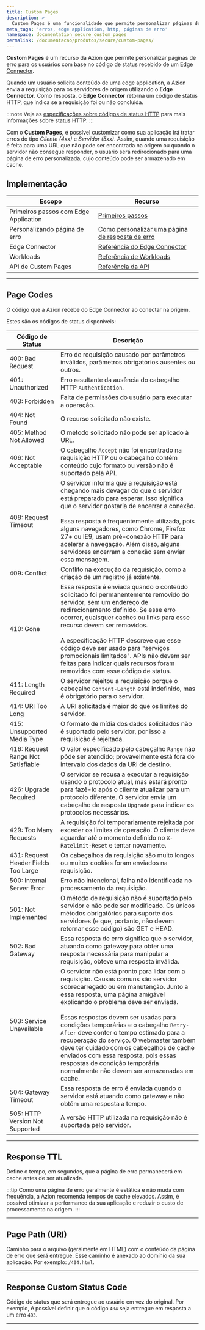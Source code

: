 ```yaml
---
title: Custom Pages
description: >-
  Custom Pages é uma funcionalidade que permite personalizar páginas de erro para os usuários com base no código de status recebido dos edge connectors.
meta_tags: 'erros, edge application, http, páginas de erro'
namespace: documentation_secure_custom_pages
permalink: /documentacao/produtos/secure/custom-pages/
---
```



**Custom Pages** é um recurso da Azion que permite personalizar páginas de erro para os usuários com base no código de status recebido de um [Edge Connector](/pt-br/documentacao/produtos/secure/edge-connector/).

Quando um usuário solicita conteúdo de uma edge application, a Azion envia a requisição para os servidores de origem utilizando o **Edge Connector**. Como resposta, o **Edge Connector** retorna um código de status HTTP, que indica se a requisição foi ou não concluída.

:::note
Veja as [especificações sobre códigos de status HTTP](https://httpwg.org/specs/rfc9110.html#overview.of.status.codes) para mais informações sobre status HTTP.
:::

Com o **Custom Pages**, é possível customizar como sua aplicação irá tratar erros do tipo *Cliente (4xx)* e *Servidor (5xx)*. Assim, quando uma requisição é feita para uma URL que não pode ser encontrada na origem ou quando o servidor não consegue responder, o usuário será redirecionado para uma página de erro personalizada, cujo conteúdo pode ser armazenado em cache.

## Implementação

| Escopo | Recurso |
| --- | --- |
| Primeiros passos com Edge Application | [Primeiros passos](/pt-br/documentacao/produtos/build/edge-application/primeiros-passos/) |
| Personalizando página de erro | [Como personalizar uma página de resposta de erro](/pt-br/documentacao/produtos/guias/personalizar-pagina-resposta-erro/) |
| Edge Connector | [Referência do Edge Connector](/pt-br/documentacao/produtos/secure/edge-connector/) |
| Workloads | [Referência de Workloads](/pt-br/documentacao/produtos/secure/workloads/) |
| API de Custom Pages | [Referência da API](https://api.azion.com/v4#/operations/GetWorkspaceCustomPages) |

---

## Page Codes

O código que a Azion recebe do Edge Connector ao conectar na origem.

Estes são os códigos de status disponíveis:

| Código de Status | Descrição |
| --- | --- |
| 400: Bad Request | Erro de requisição causado por parâmetros inválidos, parâmetros obrigatórios ausentes ou outros. |
| 401: Unauthorized | Erro resultante da ausência do cabeçalho HTTP `Authentication`. |
| 403: Forbidden | Falta de permissões do usuário para executar a operação. |
| 404: Not Found | O recurso solicitado não existe. |
| 405: Method Not Allowed | O método solicitado não pode ser aplicado à URL. |
| 406: Not Acceptable | O cabeçalho `Accept` não foi encontrado na requisição HTTP ou o cabeçalho contém conteúdo cujo formato ou versão não é suportado pela API. |
| 408: Request Timeout | O servidor informa que a requisição está chegando mais devagar do que o servidor está preparado para esperar. Isso significa que o servidor gostaria de encerrar a conexão.<br /><br />Essa resposta é frequentemente utilizada, pois alguns navegadores, como Chrome, Firefox 27+ ou IE9, usam pré-conexão HTTP para acelerar a navegação. Além disso, alguns servidores encerram a conexão sem enviar essa mensagem. |
| 409: Conflict | Conflito na execução da requisição, como a criação de um registro já existente. |
| 410: Gone | Essa resposta é enviada quando o conteúdo solicitado foi permanentemente removido do servidor, sem um endereço de redirecionamento definido. Se esse erro ocorrer, quaisquer caches ou links para esse recurso devem ser removidos.<br /><br />A especificação HTTP descreve que esse código deve ser usado para "serviços promocionais limitados". APIs não devem ser feitas para indicar quais recursos foram removidos com esse código de status. |
| 411: Length Required | O servidor rejeitou a requisição porque o cabeçalho `Content-Length` está indefinido, mas é obrigatório para o servidor. |
| 414: URI Too Long | A URI solicitada é maior do que os limites do servidor. |
| 415: Unsupported Media Type | O formato de mídia dos dados solicitados não é suportado pelo servidor, por isso a requisição é rejeitada. |
| 416: Request Range Not Satisfiable | O valor especificado pelo cabeçalho `Range` não pôde ser atendido; provavelmente está fora do intervalo dos dados da URI de destino. |
| 426: Upgrade Required | O servidor se recusa a executar a requisição usando o protocolo atual, mas estará pronto para fazê-lo após o cliente atualizar para um protocolo diferente. O servidor envia um cabeçalho de resposta `Upgrade` para indicar os protocolos necessários. |
| 429: Too Many Requests | A requisição foi temporariamente rejeitada por exceder os limites de operação. O cliente deve aguardar até o momento definido no `X-Ratelimit-Reset` e tentar novamente. |
| 431: Request Header Fields Too Large | Os cabeçalhos da requisição são muito longos ou muitos cookies foram enviados na requisição. |
| 500: Internal Server Error | Erro não intencional, falha não identificada no processamento da requisição. |
| 501: Not Implemented | O método de requisição não é suportado pelo servidor e não pode ser modificado. Os únicos métodos obrigatórios para suporte dos servidores (e que, portanto, não devem retornar esse código) são GET e HEAD. |
| 502: Bad Gateway | Essa resposta de erro significa que o servidor, atuando como gateway para obter uma resposta necessária para manipular a requisição, obteve uma resposta inválida. |
| 503: Service Unavailable | O servidor não está pronto para lidar com a requisição. Causas comuns são servidor sobrecarregado ou em manutenção. Junto a essa resposta, uma página amigável explicando o problema deve ser enviada.<br /><br />Essas respostas devem ser usadas para condições temporárias e o cabeçalho `Retry-After` deve conter o tempo estimado para a recuperação do serviço. O webmaster também deve ter cuidado com os cabeçalhos de cache enviados com essa resposta, pois essas respostas de condição temporária normalmente não devem ser armazenadas em cache. |
| 504: Gateway Timeout | Essa resposta de erro é enviada quando o servidor está atuando como gateway e não obtém uma resposta a tempo. |
| 505: HTTP Version Not Supported | A versão HTTP utilizada na requisição não é suportada pelo servidor. |

---

## Response TTL

Define o tempo, em segundos, que a página de erro permanecerá em cache antes de ser atualizada.

:::tip
Como uma página de erro geralmente é estática e não muda com frequência, a Azion recomenda tempos de cache elevados. Assim, é possível otimizar a performance da sua aplicação e reduzir o custo de processamento na origem.
:::

<LinkButton link="/pt-br/documentacao/produtos/build/edge-application/cache-settings/#browser-cache-settings" label="Saiba mais sobre configurações de expiração de cache" />

---

## Page Path (URI)

Caminho para o arquivo (geralmente em HTML) com o conteúdo da página de erro que será entregue. Esse caminho é anexado ao domínio da sua aplicação. Por exemplo: `/404.html`.

---

## Response Custom Status Code

Código de status que será entregue ao usuário em vez do original. Por exemplo, é possível definir que o código `404` seja entregue em resposta a um erro `403`.

---

